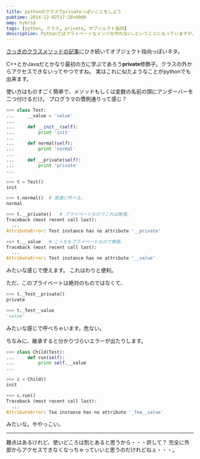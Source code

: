 ```yaml
---
title: pythonのクラスでprivateっぽいことをしよう
pubtime: 2014-12-02T17:28+0900
amp: hybrid
tags: [python, クラス, private, オブジェクト指向]
description: Pythonではプライベートなメンバを作れない…ということになっていますが、一応似たような事は可能です。この記事では、プライベートっぽいメンバの定義の仕方と、その挙動を解説しています。
---
```


[さっきのクラスメソッドの記事](/blog/2014/12/python-classmethod)にひき続いてオブジェクト指向っぽいネタ。

C++とかJavaだとかなり最初の方に学ぶであろう<strong>private</strong>修飾子。クラスの外からアクセスできないってやつですね。
実はこれに似たようなことがpythonでも出来ます。

使い方はものすごく簡単で、メソッドもしくは変数の名前の頭にアンダーバーを二つ付けるだけ。
プログラマの慣例通りって感じ？

``` python
>>> class Test:
... 	__value = 'value'
... 
... 	def __init__(self):
... 		print 'init'
... 
... 	def normal(self):
... 		print 'normal'
... 
... 	def __private(self):
... 		print 'private'
... 

>>> t = Test()
init

>>> t.normal()	# 普通に呼べる。
normal

>>> t.__private()	# プライベートなのでこれは無理。
Traceback (most recent call last):
  ...
AttributeError: Test instance has no attribute '__private'

>>> t.__value	# こっちもプライベートなので無理。
Traceback (most recent call last):
  ...
AttributeError: Test instance has no attribute '__value'
```
みたいな感じで使えます。
これはわりと便利。

ただ、このプライベートは絶対のものではなくて、
``` python
>>> t._Test__private()
private

>>> t._Test__value
'value'
```
みたいな感じで呼べちゃいます。危ない。

ちなみに、継承すると分かりづらいエラーが出たりします。
``` python
>>> class Child(Test):
... 	def run(self):
... 		print self.__value
...

>>> c = Child()
init

>>> c.run()
Traceback (most recent call last):
  ...
AttributeError: Tea instance has no attribute '_Tea__value'
```
みたいな。ややっこい。

---

難点はあるけれど、使いどころは割とあると思うから・・・許して？
完全に外部からアクセスできなくなっちゃっていいと思うのだけれどねぇ・・・。
